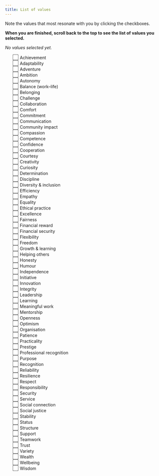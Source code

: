 ```yaml
---
title: List of values
---
```




<style>
/* make checkboxes larger */
input[type="checkbox"] {
    
    transform: scale(1.5); /* alternate method */
    margin-right: 8px;
}
</style>





<p>Note the values that most resonate with you by clicking the checkboxes. </p>

<p>
<strong> When you are finished, scroll back to the top to see the list of values you selected.</strong>
</p>


<div class="alert alert-success" role="alert">

<p id="selectedValues"><em>No values selected yet.</em></p>

</div>

<ul style="list-style-type:none;">
<li><label><input type="checkbox">Achievement</label></li>
<li><label><input type="checkbox">Adaptability</label></li>
<li><label><input type="checkbox">Adventure</label></li>
<li><label><input type="checkbox">Ambition</label></li>
<li><label><input type="checkbox">Autonomy</label></li>
<li><label><input type="checkbox">Balance (work–life)</label></li>
<li><label><input type="checkbox">Belonging</label></li>
<li><label><input type="checkbox">Challenge</label></li>
<li><label><input type="checkbox">Collaboration</label></li>
<li><label><input type="checkbox">Comfort</label></li>
<li><label><input type="checkbox">Commitment</label></li>
<li><label><input type="checkbox">Communication</label></li>
<li><label><input type="checkbox">Community impact</label></li>
<li><label><input type="checkbox">Compassion</label></li>
<li><label><input type="checkbox">Competence</label></li>
<li><label><input type="checkbox">Confidence</label></li>
<li><label><input type="checkbox">Cooperation</label></li>
<li><label><input type="checkbox">Courtesy</label></li>
<li><label><input type="checkbox">Creativity</label></li>
<li><label><input type="checkbox">Curiosity</label></li>
<li><label><input type="checkbox">Determination</label></li>
<li><label><input type="checkbox">Discipline</label></li>
<li><label><input type="checkbox">Diversity & inclusion</label></li>
<li><label><input type="checkbox">Efficiency</label></li>
<li><label><input type="checkbox">Empathy</label></li>
<li><label><input type="checkbox">Equality</label></li>
<li><label><input type="checkbox">Ethical practice</label></li>
<li><label><input type="checkbox">Excellence</label></li>
<li><label><input type="checkbox">Fairness</label></li>
<li><label><input type="checkbox">Financial reward</label></li>
<li><label><input type="checkbox">Financial security</label></li>
<li><label><input type="checkbox">Flexibility</label></li>
<li><label><input type="checkbox">Freedom</label></li>
<li><label><input type="checkbox">Growth & learning</label></li>
<li><label><input type="checkbox">Helping others</label></li>
<li><label><input type="checkbox">Honesty</label></li>
<li><label><input type="checkbox">Humour</label></li>
<li><label><input type="checkbox">Independence</label></li>
<li><label><input type="checkbox">Initiative</label></li>
<li><label><input type="checkbox">Innovation</label></li>
<li><label><input type="checkbox">Integrity</label></li>
<li><label><input type="checkbox">Leadership</label></li>
<li><label><input type="checkbox">Learning</label></li>
<li><label><input type="checkbox">Meaningful work</label></li>
<li><label><input type="checkbox">Mentorship</label></li>
<li><label><input type="checkbox">Openness</label></li>
<li><label><input type="checkbox">Optimism</label></li>
<li><label><input type="checkbox">Organisation</label></li>
<li><label><input type="checkbox">Patience</label></li>
<li><label><input type="checkbox">Practicality</label></li>
<li><label><input type="checkbox">Prestige</label></li>
<li><label><input type="checkbox">Professional recognition</label></li>
<li><label><input type="checkbox">Purpose</label></li>
<li><label><input type="checkbox">Recognition</label></li>
<li><label><input type="checkbox">Reliability</label></li>
<li><label><input type="checkbox">Resilience</label></li>
<li><label><input type="checkbox">Respect</label></li>
<li><label><input type="checkbox">Responsibility</label></li>
<li><label><input type="checkbox">Security</label></li>
<li><label><input type="checkbox">Service</label></li>
<li><label><input type="checkbox">Social connection</label></li>
<li><label><input type="checkbox">Social justice</label></li>
<li><label><input type="checkbox">Stability</label></li>
<li><label><input type="checkbox">Status</label></li>
<li><label><input type="checkbox">Structure</label></li>
<li><label><input type="checkbox">Support</label></li>
<li><label><input type="checkbox">Teamwork</label></li>
<li><label><input type="checkbox">Trust</label></li>
<li><label><input type="checkbox">Variety</label></li>
<li><label><input type="checkbox">Wealth</label></li>
<li><label><input type="checkbox">Wellbeing</label></li>
<li><label><input type="checkbox">Wisdom</label></li>
</ul>



<script>
document.addEventListener("DOMContentLoaded", () => {
  const checkboxes = document.querySelectorAll("ul input[type=checkbox]");
  const output = document.getElementById("selectedValues");

  function updateSelected() {
    const selected = Array.from(checkboxes)
      .filter(cb => cb.checked)
      .map(cb => cb.parentElement.innerText.split(":")[0].trim());
    output.textContent = selected.length > 0
      ? "You selected: " + selected.join(", ")
      : "No values selected yet.";
  }

  checkboxes.forEach(cb => cb.addEventListener("change", updateSelected));
  updateSelected();
});
</script>